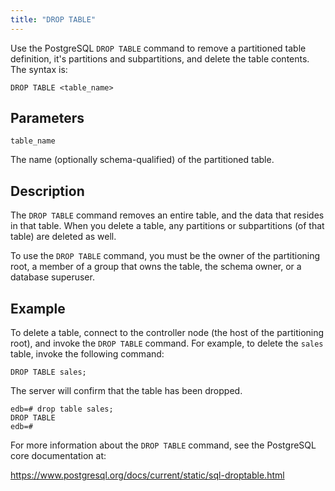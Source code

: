 ```yaml
---
title: "DROP TABLE"
---
```


<div id="drop_table" class="registered_link"></div>

Use the PostgreSQL `DROP TABLE` command to remove a partitioned table definition, it's partitions and subpartitions, and delete the table contents. The syntax is:

```text
DROP TABLE <table_name>
```

## Parameters

`table_name`

 The name (optionally schema-qualified) of the partitioned table.

## Description

The `DROP TABLE` command removes an entire table, and the data that resides in that table. When you delete a table, any partitions or subpartitions (of that table) are deleted as well.

To use the `DROP TABLE` command, you must be the owner of the partitioning root, a member of a group that owns the table, the schema owner, or a database superuser.

## Example

To delete a table, connect to the controller node (the host of the partitioning root), and invoke the `DROP TABLE` command. For example, to delete the `sales` table, invoke the following command:

```text
DROP TABLE sales;
```

The server will confirm that the table has been dropped.

```text
edb=# drop table sales;
DROP TABLE
edb=#
```

For more information about the `DROP TABLE` command, see the PostgreSQL core documentation at:

<https://www.postgresql.org/docs/current/static/sql-droptable.html>
